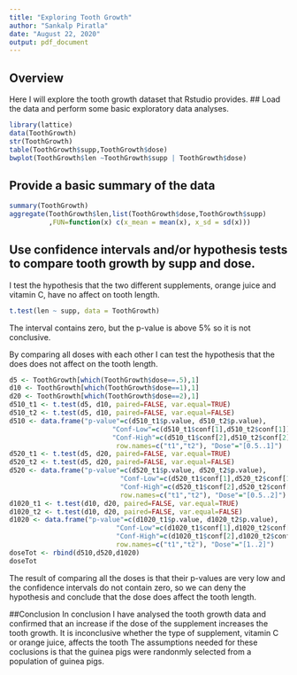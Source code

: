 ```yaml
---
title: "Exploring Tooth Growth"
author: "Sankalp Piratla"
date: "August 22, 2020"
output: pdf_document
---
```


## Overview
Here I will explore the tooth growth dataset that Rstudio provides.
## Load the data and perform some basic exploratory data analyses.
```r
library(lattice)
data(ToothGrowth)
str(ToothGrowth)
table(ToothGrowth$supp,ToothGrowth$dose)
bwplot(ToothGrowth$len ~ToothGrowth$supp | ToothGrowth$dose)
```
## Provide a basic summary of the data
```r
summary(ToothGrowth)
aggregate(ToothGrowth$len,list(ToothGrowth$dose,ToothGrowth$supp)
          ,FUN=function(x) c(x_mean = mean(x), x_sd = sd(x)))
```

## Use confidence intervals and/or hypothesis tests to compare tooth growth by supp and dose.
I test the hypothesis that the two different supplements, orange juice and vitamin C, have no affect on tooth length.
```r
t.test(len ~ supp, data = ToothGrowth)
```
The interval contains zero, but the p-value is above 5% so it is not conclusive.

By comparing all doses with each other I can test the hypothesis that the does does not affect on the tooth length.
```r
d5 <- ToothGrowth[which(ToothGrowth$dose==.5),1]
d10 <- ToothGrowth[which(ToothGrowth$dose==1),1]
d20 <- ToothGrowth[which(ToothGrowth$dose==2),1]
d510_t1 <- t.test(d5, d10, paired=FALSE, var.equal=TRUE)
d510_t2 <- t.test(d5, d10, paired=FALSE, var.equal=FALSE)
d510 <- data.frame("p-value"=c(d510_t1$p.value, d510_t2$p.value),
                          "Conf-Low"=c(d510_t1$conf[1],d510_t2$conf[1]),
                          "Conf-High"=c(d510_t1$conf[2],d510_t2$conf[2]),
                           row.names=c("t1","t2"), "Dose"="[0.5..1]")
d520_t1 <- t.test(d5, d20, paired=FALSE, var.equal=TRUE)
d520_t2 <- t.test(d5, d20, paired=FALSE, var.equal=FALSE)
d520 <- data.frame("p-value"=c(d520_t1$p.value, d520_t2$p.value),
                            "Conf-Low"=c(d520_t1$conf[1],d520_t2$conf[1]),
                            "Conf-High"=c(d520_t1$conf[2],d520_t2$conf[2]), 
                            row.names=c("t1","t2"), "Dose"="[0.5..2]")
d1020_t1 <- t.test(d10, d20, paired=FALSE, var.equal=TRUE)
d1020_t2 <- t.test(d10, d20, paired=FALSE, var.equal=FALSE)
d1020 <- data.frame("p-value"=c(d1020_t1$p.value, d1020_t2$p.value),
                           "Conf-Low"=c(d1020_t1$conf[1],d1020_t2$conf[1]),
                           "Conf-High"=c(d1020_t1$conf[2],d1020_t2$conf[2]), 
                           row.names=c("t1","t2"), "Dose"="[1..2]")
doseTot <- rbind(d510,d520,d1020)
doseTot
```
The result of comparing all the doses is that their p-values are very low and the confidence intervals do not contain zero, so we can deny the hypothesis and conclude that the dose does affect the tooth length.

##Conclusion
In conclusion I have analysed the tooth growth data and confirmed that an increase if the dose of the supplement increases the tooth growth. It is inconclusive whether the type of supplement, vitamin C or orange juice, affects the tooth  The assumptions needed for these coclusions is that the guinea pigs were randonmly selected from a population of guinea pigs. 
